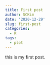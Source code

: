 ```yaml
---
title: First post
author: SCKim
date: '2020-12-29'
slug: first-post
categories:
  - R
tags:
  - plot
---
```


this is my first post.
